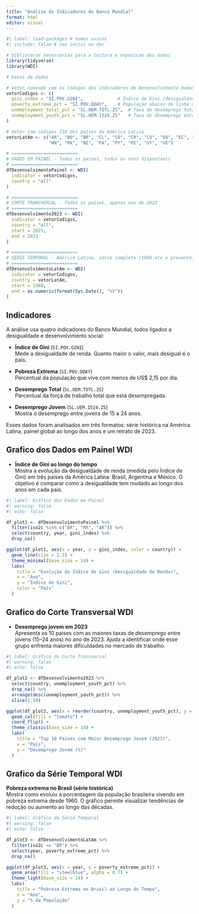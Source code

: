 ---
title: "Análise de Indicadores do Banco Mundial"
format: html
editor: visual
---

```{r}
#| label: load-packages # nomes unicos
#| include: false # nao inclui no doc

# bibliotecas necessarias para a leitura e exposicao dos dados
library(tidyverse)
library(WDI)

# bases de dados

# Vetor nomeado com os códigos dos indicadores de Desenvolvimento Humano e Desigualdade
vetorCodigos <- c(
  gini_index = "SI.POV.GINI",             # Índice de Gini (desigualdade de renda)
  poverty_extreme_pct = "SI.POV.DDAY",    # População abaixo da linha de pobreza extrema (US$ 2,15/dia)
  unemployment_total_pct = "SL.UEM.TOTL.ZS",  # Taxa de desemprego total (% da força de trabalho)
  unemployment_youth_pct = "SL.UEM.1524.ZS"   # Taxa de desemprego entre jovens (15-24 anos)
)

# Vetor com códigos ISO dos países da América Latina
vetorLatAm <- c("AR", "BO", "BR", "CL", "CO", "CR", "CU", "DO", "EC", "SV", "GT",
                "HN", "MX", "NI", "PA", "PY", "PE", "UY", "VE")

# =========================
# DADOS EM PAINEL - Todos os países, todos os anos disponíveis
# =========================
dfDesenvolvimentoPainel <- WDI(
  indicator = vetorCodigos,
  country = "all"
)

# =========================
# CORTE TRANSVERSAL - Todos os países, apenas ano de 2023
# =========================
dfDesenvolvimento2023 <- WDI(
  indicator = vetorCodigos,
  country = "all",
  start = 2023,
  end = 2023
)

# =========================
# SÉRIE TEMPORAL - América Latina, série completa (1960 até o presente)
# =========================
dfDesenvolvimentoLatAm <- WDI(
  indicator = vetorCodigos,
  country = vetorLatAm,
  start = 1960,
  end = as.numeric(format(Sys.Date(), "%Y"))
)
```

## Indicadores

A análise usa quatro indicadores do Banco Mundial, todos ligados a desigualdade e desenvolvimento social:

-   **Índice de Gini** (`SI.POV.GINI`)\
    Mede a desigualdade de renda. Quanto maior o valor, mais desigual é o país.

-   **Pobreza Extrema** (`SI.POV.DDAY`)\
    Percentual da população que vive com menos de US\$ 2,15 por dia.

-   **Desemprego Total** (`SL.UEM.TOTL.ZS`)\
    Percentual da força de trabalho total que está desempregada.

-   **Desemprego Jovem** (`SL.UEM.1524.ZS`)\
    Mostra o desemprego entre jovens de 15 a 24 anos.

Esses dados foram analisados em três formatos: série histórica na América Latina, painel global ao longo dos anos e um retrato de 2023.

## Grafico dos Dados em Painel WDI

-   **Índice de Gini ao longo do tempo**\
    Mostra a evolução da desigualdade de renda (medida pelo Índice de Gini) em três países da América Latina: Brasil, Argentina e México. O objetivo é comparar como a desigualdade tem mudado ao longo dos anos em cada país.

```{r}
#| label: Gráfico dos Dados em Painel
#| warning: false
#| echo: false

df_plot1 <- dfDesenvolvimentoPainel %>%
  filter(iso2c %in% c("BR", "MX", "AR")) %>%
  select(country, year, gini_index) %>%
  drop_na()

ggplot(df_plot1, aes(x = year, y = gini_index, color = country)) +
  geom_line(size = 1.2) +
  theme_minimal(base_size = 14) +
  labs(
    title = "Evolução do Índice de Gini (Desigualdade de Renda)",
    x = "Ano",
    y = "Índice de Gini",
    color = "País"
  )
```

## Grafico do Corte Transversal WDI

-   **Desemprego jovem em 2023**\
    Apresenta os 10 países com as maiores taxas de desemprego entre jovens (15–24 anos) no ano de 2023. Ajuda a identificar onde esse grupo enfrenta maiores dificuldades no mercado de trabalho.

```{r}
#| label: Gráfico do Corte Transversal
#| warning: false
#| echo: false

df_plot2 <- dfDesenvolvimento2023 %>%
  select(country, unemployment_youth_pct) %>%
  drop_na() %>%
  arrange(desc(unemployment_youth_pct)) %>%
  slice(1:10)

ggplot(df_plot2, aes(x = reorder(country, unemployment_youth_pct), y = unemployment_youth_pct)) +
  geom_col(fill = "tomato") +
  coord_flip() +
  theme_classic(base_size = 14) +
  labs(
    title = "Top 10 Países com Maior Desemprego Jovem (2023)",
    x = "País",
    y = "Desemprego Jovem (%)"
  )

```

## Grafico da Série Temporal WDI

**Pobreza extrema no Brasil (série histórica)**\
Mostra como evoluiu a porcentagem da população brasileira vivendo em pobreza extrema desde 1960. O gráfico permite visualizar tendências de redução ou aumento ao longo das décadas.

```{r}
#| label: Gráfico da Série Temporal
#| warning: false
#| echo: false

df_plot3 <- dfDesenvolvimentoLatAm %>%
  filter(iso2c == "BR") %>%
  select(year, poverty_extreme_pct) %>%
  drop_na()

ggplot(df_plot3, aes(x = year, y = poverty_extreme_pct)) +
  geom_area(fill = "steelblue", alpha = 0.7) +
  theme_light(base_size = 14) +
  labs(
    title = "Pobreza Extrema no Brasil ao Longo do Tempo",
    x = "Ano",
    y = "% da População"
  )


```
